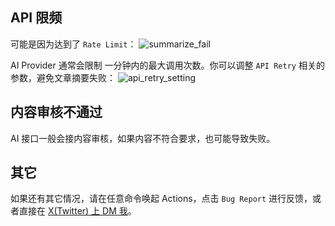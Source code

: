 ## API 限频

可能是因为达到了 `Rate Limit`：
![summarize_fail](https://tidyread.s3.us-west-2.amazonaws.com/summarize_fail.png)

AI Provider 通常会限制 一分钟内的最大调用次数。你可以调整 `API Retry` 相关的参数，避免文章摘要失败：
![api_retry_setting](https://tidyread.s3.us-west-2.amazonaws.com/api_retry_setting.png)

## 内容审核不通过

AI 接口一般会接内容审核，如果内容不符合要求，也可能导致失败。

## 其它

如果还有其它情况，请在任意命令唤起 Actions，点击 `Bug Report` 进行反馈，或者直接在 [X(Twitter) 上 DM 我](https://x.com/jaredliu_bravo)。
